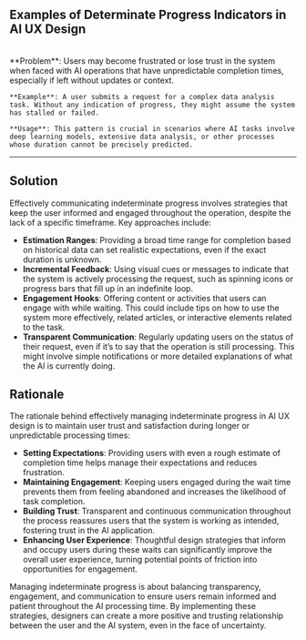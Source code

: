 
## Examples of Determinate Progress Indicators in AI UX Design

<br />
<div className='w-full grid grid-cols-1 md:grid-cols-2 gap-x-4 gap-y-8'>
  <SampleUI
    src={Canva}
    desc= 'Unknown finish time when generating video on Canva'
    productUrl= 'https://www.canva.com/'
  />
    <SampleUI
    src={ChatGPT}
    desc= 'Indeterminate progress when generating a response in ChatGPT'
    productUrl= 'https://chat.openai.com/'
  />

</div>

   <div className="bg-neutral-100 dark:bg-neutral-800 px-16 py-10 border">
    **Problem**: Users may become frustrated or lose trust in the system when faced with AI operations that have unpredictable completion times, especially if left without updates or context.

    **Example**: A user submits a request for a complex data analysis task. Without any indication of progress, they might assume the system has stalled or failed.

    **Usage**: This pattern is crucial in scenarios where AI tasks involve deep learning models, extensive data analysis, or other processes whose duration cannot be precisely predicted.

   </div>

---

## Solution

Effectively communicating indeterminate progress involves strategies that keep the user informed and engaged throughout the operation, despite the lack of a specific timeframe. Key approaches include:

- **Estimation Ranges**: Providing a broad time range for completion based on historical data can set realistic expectations, even if the exact duration is unknown.
- **Incremental Feedback**: Using visual cues or messages to indicate that the system is actively processing the request, such as spinning icons or progress bars that fill up in an indefinite loop.
- **Engagement Hooks**: Offering content or activities that users can engage with while waiting. This could include tips on how to use the system more effectively, related articles, or interactive elements related to the task.
- **Transparent Communication**: Regularly updating users on the status of their request, even if it’s to say that the operation is still processing. This might involve simple notifications or more detailed explanations of what the AI is currently doing.

## Rationale

The rationale behind effectively managing indeterminate progress in AI UX design is to maintain user trust and satisfaction during longer or unpredictable processing times:

- **Setting Expectations**: Providing users with even a rough estimate of completion time helps manage their expectations and reduces frustration.
- **Maintaining Engagement**: Keeping users engaged during the wait time prevents them from feeling abandoned and increases the likelihood of task completion.
- **Building Trust**: Transparent and continuous communication throughout the process reassures users that the system is working as intended, fostering trust in the AI application.
- **Enhancing User Experience**: Thoughtful design strategies that inform and occupy users during these waits can significantly improve the overall user experience, turning potential points of friction into opportunities for engagement.

Managing indeterminate progress is about balancing transparency, engagement, and communication to ensure users remain informed and patient throughout the AI processing time. By implementing these strategies, designers can create a more positive and trusting relationship between the user and the AI system, even in the face of uncertainty.
